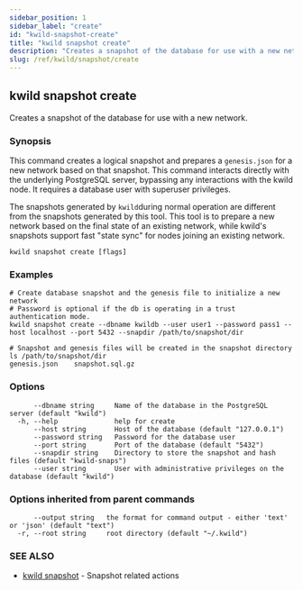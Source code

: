 ```yaml
---
sidebar_position: 1
sidebar_label: "create"
id: "kwild-snapshot-create"
title: "kwild snapshot create"
description: "Creates a snapshot of the database for use with a new network."
slug: /ref/kwild/snapshot/create
---
```


## kwild snapshot create

Creates a snapshot of the database for use with a new network.

### Synopsis


This command creates a logical snapshot and prepares a `genesis.json` for a new network based on that snapshot. This command interacts directly with the underlying PostgreSQL server, bypassing any interactions with the kwild node. It requires a database user with superuser privileges.

The snapshots generated by `kwild`during normal operation are different from the snapshots generated by this tool. This tool is to prepare a new network based on the final state of an existing network, while kwild's snapshots support fast "state sync" for nodes joining an existing network.

```
kwild snapshot create [flags]
```

### Examples

```
# Create database snapshot and the genesis file to initialize a new network
# Password is optional if the db is operating in a trust authentication mode.
kwild snapshot create --dbname kwildb --user user1 --password pass1 --host localhost --port 5432 --snapdir /path/to/snapshot/dir

# Snapshot and genesis files will be created in the snapshot directory
ls /path/to/snapshot/dir
genesis.json    snapshot.sql.gz
```

### Options

```
      --dbname string     Name of the database in the PostgreSQL server (default "kwild")
  -h, --help              help for create
      --host string       Host of the database (default "127.0.0.1")
      --password string   Password for the database user
      --port string       Port of the database (default "5432")
      --snapdir string    Directory to store the snapshot and hash files (default "kwild-snaps")
      --user string       User with administrative privileges on the database (default "kwild")
```

### Options inherited from parent commands

```
      --output string   the format for command output - either 'text' or 'json' (default "text")
  -r, --root string     root directory (default "~/.kwild")
```

### SEE ALSO

* [kwild snapshot](/docs/ref/kwild/snapshot)	 - Snapshot related actions

